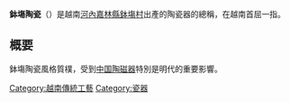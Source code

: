 '''鉢塲陶瓷'''（{{Vie|v=Gốm Bát Tràng|hn=𡑲鉢塲|f=h}}）是越南[[河內|河內]][[嘉林縣|嘉林縣]][[鉢塲社|鉢塲村]]出產的陶瓷器的總稱，在越南首屈一指。

== 概要 ==
鉢塲陶瓷風格質樸，受到[[中國瓷器與陶器|中国陶磁器]]特別是明代的重要影響。

[[Category:越南傳統工藝|Category:越南傳統工藝]]
[[Category:瓷器|Category:瓷器]]